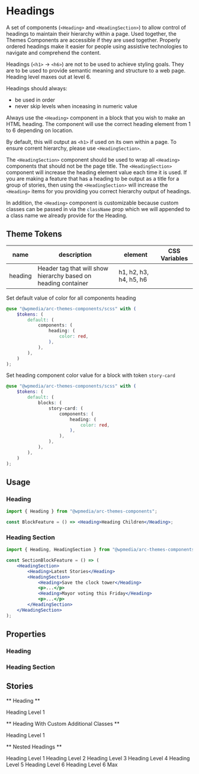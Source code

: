 

<Meta title="Components/Heading" component={Heading} />

# Headings

A set of components (`<Heading>` and `<HeadingSection>`) to allow control of headings to maintain their hierarchy within a page. Used together, the Themes Components are accessible if they are used together. Properly ordered headings make it easier for people using assistive technologies to navigate and comprehend the content.

Headings (`<h1>` -> `<h6>`) are not to be used to achieve styling goals. They are to be used to provide semantic meaning and structure to a web page. Heading level maxes out at level 6.

Headings should always:

- be used in order
- never skip levels when inceasing in numeric value

Always use the `<Heading>` component in a block that you wish to make an HTML heading. The component will use the correct heading element from 1 to 6 depending on location.

By default, this will output as `<h1>` if used on its own within a page. To ensure corrent hierarchy, please use `<HeadingSection>`.

The `<HeadingSection>` component should be used to wrap all `<Heading>` components that should not be the page title. The `<HeadingSection>` component will increase the heading element value each time it is used. If you are making a feature that has a heading to be output as a title for a group of stories, then using the `<HeadingSection>` will increase the `<Heading>` items for you providing you correct hierarchy output of headings.

In addition, the `<Heading>` component is customizable because custom classes can be passed in via the `className` prop which we will appended to a class name we already provide for the Heading.

## Theme Tokens

| name    | description                                                    | element                | CSS Variables |
| ------- | -------------------------------------------------------------- | ---------------------- | ------------- |
| heading | Header tag that will show hierarchy based on heading container | h1, h2, h3, h4, h5, h6 |               |

Set default value of color for all components heading

```scss
@use "@wpmedia/arc-themes-components/scss" with (
	$tokens: (
		default: (
			components: (
				heading: (
					color: red,
				),
			),
		),
	)
);
```

Set heading component color value for a block with token `story-card`

```scss
@use "@wpmedia/arc-themes-components/scss" with (
	$tokens: (
		default: (
			blocks: (
				story-card: (
					components: (
						heading: (
							color: red,
						),
					),
				),
			),
		),
	)
);
```

## Usage

### Heading

```jsx
import { Heading } from "@wpmedia/arc-themes-components";

const BlockFeature = () => <Heading>Heading Children</Heading>;
```

### Heading Section

```jsx
import { Heading, HeadingSection } from "@wpmedia/arc-themes-components";

const SectionBlockFeature = () => (
	<HeadingSection>
		<Heading>Latest Stories</Heading>
		<HeadingSection>
			<Heading>Save the clock tower</Heading>
			<p>...</p>
			<Heading>Mayor voting this Friday</Heading>
			<p>...</p>
		</HeadingSection>
	</HeadingSection>
);
```

## Properties

### Heading

<ArgsTable of={Heading} />

### Heading Section

<ArgsTable of={HeadingSection} />

## Stories

** Heading **

<Canvas>
	<Story name="Heading">
		<Heading>Heading Level 1</Heading>
	</Story>
</Canvas>

** Heading With Custom Additional Classes **

<Canvas>
	<Story name="Heading With Custom Additional Classes">
		<Heading additionalClassNames="test-class test-class-1">Heading Level 1</Heading>
	</Story>
</Canvas>

** Nested Headings **

<Canvas>
	<Story name="Nested Headings">
		<Heading>Heading Level 1</Heading>
		<HeadingSection>
			<Heading>Heading Level 2</Heading>
			<HeadingSection>
				<Heading>Heading Level 3</Heading>
				<HeadingSection>
					<Heading>Heading Level 4</Heading>
					<HeadingSection>
						<Heading>Heading Level 5</Heading>
						<HeadingSection>
							<Heading>Heading Level 6</Heading>
							<HeadingSection>
								<Heading>Heading Level 6 Max</Heading>
							</HeadingSection>
						</HeadingSection>
					</HeadingSection>
				</HeadingSection>
			</HeadingSection>
		</HeadingSection>
	</Story>
</Canvas>
